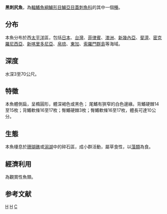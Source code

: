 {{Speciesbox 
| taxon = Centropyge nox
| authority = [[Bleeker|Bleeker]], 1853
| status = LC
| status_system = IUCN3.1
| synonyms = *''Holacanthus nox''<br /><small>Bleeker, 1853</small>
}}

'''黑刺尻魚'''，為[[輻鰭魚綱|輻鰭魚綱]][[鱸形目|鱸形目]][[鱸亞目|鱸亞目]][[蓋刺魚科|蓋刺魚科]]的其中一個[[種|種]]。

==分布==
本魚分布於西[[太平洋|太平洋]]區，包括[[日本|日本]]、[[台灣|台灣]]、[[菲律賓|菲律賓]]、[[澳洲|澳洲]]、[[新幾內亞|新幾內亞]]、[[斐濟|斐濟]]、[[密克羅尼西亞|密克羅尼西亞]]、[[新喀里多尼亞|新喀里多尼亞]]、[[帛琉|帛琉]]、[[東加|東加]]、[[索羅門群島|索羅門群島]]等海域。

==深度==
水深3至70公尺。

==特徵==
本魚體側扁，呈橢圓形，體深褐色或黑色； 尾鰭有狹窄的白色邊緣。背鰭硬棘14至15枚；背鰭軟條16至17枚；臀鰭硬棘3枚；臀鰭軟條16至17枚，體長可達10公分。

==生態==
本魚棲息於[[珊瑚礁|珊瑚礁]]或[[潟湖|潟湖]]中的碎石區，成小群活動，屬草食性，以[[藻類|藻類]]為食。

==經濟利用==
為觀賞性魚類。

==参考文献==
{{Reflist}}
{{Taxonbar}}

[[Category:觀賞魚|H]]
[[Category:刺尻魚屬|H]]
[[Category:1853年描述的魚類|C]]